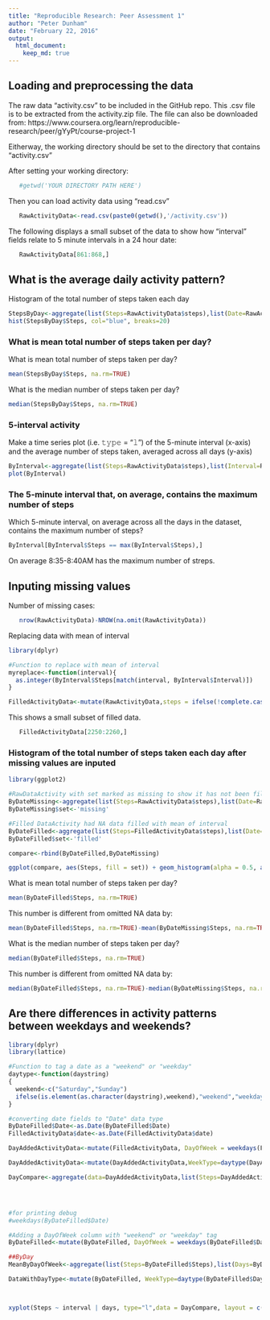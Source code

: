 ```yaml
---
title: "Reproducible Research: Peer Assessment 1"
author: "Peter Dunham"
date: "February 22, 2016"
output: 
  html_document:
    keep_md: true
---
```


## Loading and preprocessing the data

The raw data "activity.csv"  to be included in the GitHub repo. This .csv file is to be extracted from the activity.zip file.  The file can also be downloaded from:  https://www.coursera.org/learn/reproducible-research/peer/gYyPt/course-project-1

Eitherway, the working directory should be set to the directory that contains "activity.csv"

After setting your working directory:
```r
   #getwd('YOUR DIRECTORY PATH HERE')
```

Then you can load activity data using "read.csv"
```r
   RawActivityData<-read.csv(paste0(getwd(),'/activity.csv'))
```

The following displays a small subset of the data to show how "interval" fields relate to
5 minute intervals in a 24 hour date:
```r
   RawActivityData[861:868,]
```

## What is the average daily activity pattern?

Histogram of the total number of steps taken each day
```r
StepsByDay<-aggregate(list(Steps=RawActivityData$steps),list(Date=RawActivityData$date),sum)
hist(StepsByDay$Steps, col="blue", breaks=20)
```

### What is mean total number of steps taken per day?

What is mean total number of steps taken per day?

```r
mean(StepsByDay$Steps, na.rm=TRUE)
```

What is the median number of steps taken per day?

```r
median(StepsByDay$Steps, na.rm=TRUE)
```

### 5-interval activity

Make a time series plot (i.e. 𝚝𝚢𝚙𝚎 = "𝚕") of the 5-minute interval (x-axis) and the average number of steps taken, averaged across all days (y-axis)

```r
ByInterval<-aggregate(list(Steps=RawActivityData$steps),list(Interval=RawActivityData$interval),na.rm=TRUE, na.action=NULL,mean)
plot(ByInterval)
```

### The 5-minute interval that, on average, contains the maximum number of steps

Which 5-minute interval, on average across all the days in the dataset, contains the maximum number of steps?

```r
ByInterval[ByInterval$Steps == max(ByInterval$Steps),]
```

On average 8:35-8:40AM has the maximum number of streps.

## Inputing missing values

Number of missing cases:
```r
   nrow(RawActivityData)-NROW(na.omit(RawActivityData))
```

Replacing data with mean of interval 
```r
library(dplyr)

#Function to replace with mean of interval
myreplace<-function(interval){
  as.integer(ByInterval$Steps[match(interval, ByInterval$Interval)])
}

FilledActivityData<-mutate(RawActivityData,steps = ifelse(!complete.cases(RawActivityData),myreplace(RawActivityData$interval), RawActivityData$steps))

```

This shows a small subset of filled data.
```r
   FilledActivityData[2250:2260,]
```

### Histogram of the total number of steps taken each day after missing values are inputed

```r
library(ggplot2)

#RawDataActivity with set marked as missing to show it has not been filled
ByDateMissing<-aggregate(list(Steps=RawActivityData$steps),list(Date=RawActivityData$date),sum)
ByDateMissing$set<-'missing'

#Filled DataActivity had NA data filled with mean of interval
ByDateFilled<-aggregate(list(Steps=FilledActivityData$steps),list(Date=FilledActivityData$date),sum)
ByDateFilled$set<-'filled'

compare<-rbind(ByDateFilled,ByDateMissing)

ggplot(compare, aes(Steps, fill = set)) + geom_histogram(alpha = 0.5, aes(y = ..density..), position = 'identity')

```

What is mean total number of steps taken per day?

```r
mean(ByDateFilled$Steps, na.rm=TRUE)
```

This number is different from omitted NA data by:
```r
mean(ByDateFilled$Steps, na.rm=TRUE)-mean(ByDateMissing$Steps, na.rm=TRUE)
```


What is the median number of steps taken per day?

```r
median(ByDateFilled$Steps, na.rm=TRUE)
```

This number is different from omitted NA data by:
```r
median(ByDateFilled$Steps, na.rm=TRUE)-median(ByDateMissing$Steps, na.rm=TRUE)
```

## Are there differences in activity patterns between weekdays and weekends?
```r
library(dplyr)
library(lattice)

#Function to tag a date as a "weekend" or "weekday"
daytype<-function(daystring)
{
  weekend<-c("Saturday","Sunday")
  ifelse(is.element(as.character(daystring),weekend),"weekend","weekday")
}

#converting date fields to "Date" data type
ByDateFilled$Date<-as.Date(ByDateFilled$Date)
FilledActivityData$date<-as.Date(FilledActivityData$date)

DayAddedActivityData<-mutate(FilledActivityData, DayOfWeek = weekdays(FilledActivityData$date))

DayAddedActivityData<-mutate(DayAddedActivityData,WeekType=daytype(DayAddedActivityData$DayOfWeek))

DayCompare<-aggregate(data=DayAddedActivityData,list(Steps=DayAddedActivityData$steps),list(days=DayAddedActivityData$WeekType, interval=DayAddedActivityData$interval),na.rm=TRUE, na.action=NULL,mean)




#for printing debug
#weekdays(ByDateFilled$Date)

#Adding a DayOfWeek column with "weekend" or "weekday" tag
ByDateFilled<-mutate(ByDateFilled, DayOfWeek = weekdays(ByDateFilled$Date))

##ByDay 
MeanByDayOfWeek<-aggregate(list(Steps=ByDateFilled$Steps),list(Days=ByDateFilled$DayOfWeek),na.rm=TRUE, na.action=NULL,mean)

DataWithDayType<-mutate(ByDateFilled, WeekType=daytype(ByDateFilled$DayOfWeek))



xyplot(Steps ~ interval | days, type="l",data = DayCompare, layout = c(1, 2))




```